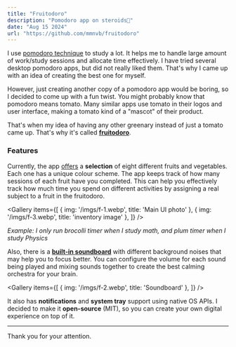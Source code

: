 ```yaml
---
title: "Fruitodoro"
description: "Pomodoro app on steroids🍇"
date: "Aug 15 2024"
url: "https://github.com/mmnvb/fruitodoro"
---
```


I use [pomodoro technique](https://en.wikipedia.org/wiki/Pomodoro_Technique) to study a lot.
It helps me to handle large amount of work/study sessions and allocate time effectively.
I have tried several desktop pomodoro apps, but did not really liked them.
That's why I came up with an idea of creating the best one for myself.

However, just creating another copy of a pomodoro app would be boring, so I decided to come up
with a fun twist. You might probably know that pomodoro means tomato. Many similar apps use
tomato in their logos and user interface, making a tomato kind of a "mascot" of their product.

That's when my idea of having any other greenary instead of just a tomato came up. 
That's why it's called [**fruitodoro**](https://github.com/mmnvb/fruitodoro).

### Features
Currently, the app [offers](https://www.youtube.com/watch?v=Yfpj5IL1PTQ)
a **selection** of eight different fruits and vegetables. 
Each one has a unique colour scheme. The app keeps track of how many sessions of each fruit 
have you completed. This can help you effectively track how much time you spend on 
different activities by assigning a real subject to a fruit in the fruitodoro.


<Gallery items={[
  { img: '/imgs/f-1.webp', title: 'Main UI photo' },
  { img: '/imgs/f-3.webp', title: 'inventory image' },
]} />

*Example: I only run brocolli timer when I study math, and plum timer when I study Physics*

Also, there is a [**built-in soundboard**](https://youtu.be/Yfpj5IL1PTQ?si=jWBir8B99BE_ufiv&t=24)
with different background noises that may help you to focus better.
You can configure the volume for each sound being played and mixing sounds
together to create the best calming orchestra for your brain.

<Gallery items={[
  { img: '/imgs/f-2.webp', title: 'Soundboard' },
]} />

It also has **notifications** and **system tray** support using native OS APIs.
I decided to make it **open-source** (MIT), so you can create your own digital experience on top of it.

---
Thank you for your attention.